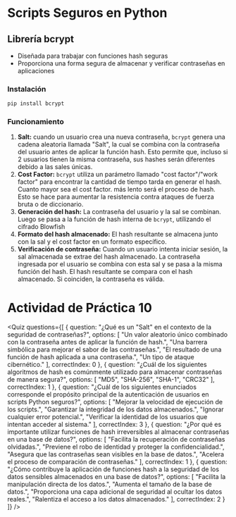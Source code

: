 # Scripts Seguros en Python

## Librería bcrypt
- Diseñada para trabajar con funciones hash seguras
- Proporciona una forma segura de almacenar y verificar contraseñas en aplicaciones

### Instalación

```sh
pip install bcrypt
```

### Funcionamiento
1. **Salt:** cuando un usuario crea una nueva contraseña, `bcrypt` genera una cadena aleatoria llamada "Salt", la cual se combina con la contraseña del usuario antes de aplicar la función hash. Esto permite que, incluso si 2 usuarios tienen la misma contraseña, sus hashes serán diferentes debido a las sales únicas.
2. **Cost Factor:** `bcrypt` utiliza un parámetro llamado "cost factor"/"work factor" para encontrar la cantidad de tiempo tarda en generar el hash. Cuanto mayor sea el cost factor. más lento será el proceso de hash. Esto se hace para aumentar la resistencia contra ataques de fuerza bruta o de diccionario.
3. **Generación del hash:** La contraseña del usuario y la sal se combinan. Luego se pasa a la función de hash interna de `bcrypt`, utilizando el cifrado Blowfish
4. **Formato del hash almacenado:** El hash resultante se almacena junto con la sal y el cost factor en un formato específico.
5. **Verificación de contraseña:** Cuando un usuario intenta iniciar sesión, la sal almacenada se extrae del hash almacenado. La contraseña ingresada por el usuario se combina con esta sal y se pasa a la misma función del hash. El hash resultante se compara con el hash almacenado. Si coinciden, la contraseña es válida.

# Actividad de Práctica 10

<Quiz questions={[
  {
    question: "¿Qué es un \"Salt\" en el contexto de la seguridad de contraseñas?",
    options: [
      "Un valor aleatorio único combinado con la contraseña antes de aplicar la función de hash.",
      "Una barrera simbólica para mejorar el sabor de las contraseñas.",
      "El resultado de una función de hash aplicada a una contraseña.",
      "Un tipo de ataque cibernético."
    ],
    correctIndex: 0
  },
  {
    question: "¿Cuál de los siguientes algoritmos de hash es comúnmente utilizado para almacenar contraseñas de manera segura?",
    options: [
      "MD5",
      "SHA-256",
      "SHA-1",
      "CRC32"
    ],
    correctIndex: 1
  },
  {
    question: "¿Cuál de los siguientes enunciados corresponde el propósito principal de la autenticación de usuarios en scripts Python seguros?",
    options: [
      "Mejorar la velocidad de ejecución de los scripts.",
      "Garantizar la integridad de los datos almacenados.",
      "Ignorar cualquier error potencial.",
      "Verificar la identidad de los usuarios que intentan acceder al sistema."
    ],
    correctIndex: 3
  },
  {
    question: "¿Por qué es importante utilizar funciones de hash irreversibles al almacenar contraseñas en una base de datos?",
    options: [
      "Facilita la recuperación de contraseñas olvidadas.",
      "Previene el robo de identidad y proteger la confidencialidad.",
      "Asegura que las contraseñas sean visibles en la base de datos.",
      "Acelera el proceso de comparación de contraseñas."
    ],
    correctIndex: 1
  },
  {
    question: "¿Cómo contribuye la aplicación de funciones hash a la seguridad de los datos sensibles almacenados en una base de datos?",
    options: [
      "Facilita la manipulación directa de los datos.",
      "Aumenta el tamaño de la base de datos.",
      "Proporciona una capa adicional de seguridad al ocultar los datos reales.",
      "Ralentiza el acceso a los datos almacenados."
    ],
    correctIndex: 2
  }
]} />

